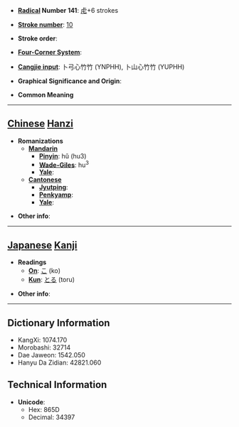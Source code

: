 * '''[[Wiktionary:Chinese radical index| Radical]] Number 141''': [[Wiktionary:Chinese radical index 虍|虍]]+6 strokes

* '''[[Wiktionary:Chinese total strokes index|Stroke number]]''': [[Wiktionary:Chinese total strokes index 10|10]]

* '''Stroke order''': 

* '''[[Wiktionary:Chinese four corner index|Four-Corner System]]''': 

* '''[[Wiktionary:Chinese Cangjie index|Cangjie input]]''': 卜弓心竹竹 (YNPHH), 卜山心竹竹 (YUPHH)

* '''Graphical Significance and Origin''': 

* '''Common Meaning'''

----

== [[Chinese]] [[Hanzi]] ==

* '''Romanizations'''
** '''[[Mandarin]]'''
*** '''[[Pinyin]]''': hǔ (hu3)
*** '''[[Wade-Giles]]''': hu<sup>3</sup>
*** '''[[Yale]]''': 
** '''[[Cantonese]]'''
*** '''[[Jyutping]]''':
*** '''[[Penkyamp]]''': 
*** '''[[Yale]]''': 

* '''Other info''': 

----

== [[Japanese]] [[Kanji]] ==

* '''Readings'''
** '''[[On]]''': [[こ]] (ko)
** '''[[Kun]]''': [[とる]] (toru)

* '''Other info''':  

----

== Dictionary Information ==

* KangXi: 1074.170
* Morobashi: 32714
* Dae Jaweon: 1542.050
* Hanyu Da Zidian: 42821.060

== Technical Information ==

* '''Unicode''':
** Hex: 865D
** Decimal: 34397